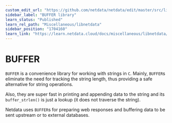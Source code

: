 ```yaml
---
custom_edit_url: "https://github.com/netdata/netdata/edit/master/src/libnetdata/buffer/README.md"
sidebar_label: "BUFFER library"
learn_status: "Published"
learn_rel_path: "Miscellaneous/libnetdata"
sidebar_position: "1704160"
learn_link: "https://learn.netdata.cloud/docs/miscellaneous/libnetdata/buffer-library"
---
```



# BUFFER

`BUFFER` is a convenience library for working with strings in `C`.
Mainly, `BUFFER`s eliminate the need for tracking the string length, thus providing
a safe alternative for string operations.

Also, they are super fast in printing and appending data to the string and its `buffer_strlen()`
is just a lookup (it does not traverse the string).

Netdata uses `BUFFER`s for preparing web responses and buffering data to be sent upstream or
to external databases.
